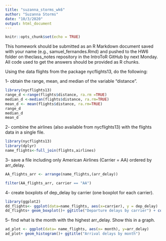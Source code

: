 ```yaml
---
title: "suzanna_storms_wk6"
author: "Suzanna Storms"
date: "10/3/2020"
output: html_document
---
```


```r
knitr::opts_chunk$set(echo = TRUE)
```

This homework should be submitted as an R Markdown document saved with your name (e.g., samuel_fernandes.Rmd) and pushed to the HW6 folder on theclass_notes repository in the IntroToR GitHub by next Monday. All code used to get the answers should be provided as R chunks.

Using the data flights from the package nycflights13, do the following:

1- obtain the range, mean, and median of the variable “distance”.
```r
library(nycflights13)
range_d <-range(flights$distance, ra.rm =TRUE)
median_d <-median(flights$distance, ra.rm=TRUE)
mean_d <- mean(flights$distance, ra.rm=TRUE)
range_d
median_d
mean_d
```
2- combine the airlines (also available from nycflights13) with the flights data in a single file.

```r
library(nycflights13)
library(dplyr)
name_flights<-full_join(flights,airlines)
```


3- save a file including only American Airlines (Carrier = AA) ordered by arr_delay.
```r
AA_flights_arr <- arrange(name_flights,(arr_delay))

filter(AA_flights_arr, carrier == "AA")
```
4- create boxplots of dep_delay by carrier (one boxplot for each carrier).

```r
library(ggplot2)
dd_flights<- ggplot(data=name_flights, aes(x=carrier), y = dep_delay)
dd_flights+ geom_boxplot()+ ggtitle("Departure delays by carrier") + coord_flip()

```

5- find what is the month with the highest arr_delay. Show this in a graph.
```r
ad_plot <- ggplot(data= name_flights, aes(x= month), y=arr_delay)
ad_plot+ geom_histogram()+ ggtitle("Arrival delays by month")


```
